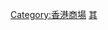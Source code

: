 [[Category:香港商場|Category:香港商場]]
[[Category:東區_(香港)|其]]
{{commonscat|Shopping malls in Eastern District, Hong Kong}}